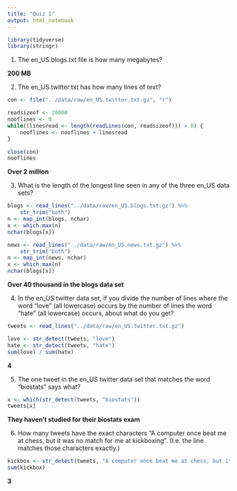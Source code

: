 ```yaml
---
title: "Quiz 1"
output: html_notebook
---
```


```r
library(tidyverse)
library(stringr)
```


1. The en_US.blogs.txt  file is how many megabytes?

**200 MB**

2. The en_US.twitter.txt has how many lines of text?

```r
con <- file("../data/raw/en_US.twitter.txt.gz", "r")

readsizeof <- 20000
nooflines <- 0
while((linesread <- length(readLines(con, readsizeof))) > 0) {
    nooflines <- nooflines + linesread
} 

close(con)
nooflines
```

**Over 2 million**

3. What is the length of the longest line seen in any of the three en_US data sets?

```r
blogs <- read_lines("../data/raw/en_US.blogs.txt.gz") %>%
    str_trim("both")
n <- map_int(blogs, nchar)
x <- which.max(n)
nchar(blogs[x])
```

```r
news <- read_lines("../data/raw/en_US.news.txt.gz") %>%
    str_trim("both")
n <- map_int(news, nchar)
x <- which.max(n)
nchar(blogs[x])
```

**Over 40 thousand in the blogs data set**

4. In the en_US twitter data set, if you divide the number of lines where the word "love" (all lowercase) occurs by the number of lines the word "hate" (all lowercase) occurs, about what do you get?

```r
tweets <- read_lines("../data/raw/en_US.twitter.txt.gz")

love <- str_detect(tweets, "love")
hate <- str_detect(tweets, "hate")
sum(love) / sum(hate)

```

**4**

5. The one tweet in the en_US twitter data set that matches the word "biostats" says what?

```r
x <- which(str_detect(tweets, "biostats"))
tweets[x]
```

**They haven't studied for their biostats exam**

6. How many tweets have the exact characters "A computer once beat me at chess, but it was no match for me at kickboxing". (I.e. the line matches those characters exactly.)

```r
kickbox <- str_detect(tweets, "A computer once beat me at chess, but it was no match for me at kickboxing")
sum(kickbox)
```

**3**
